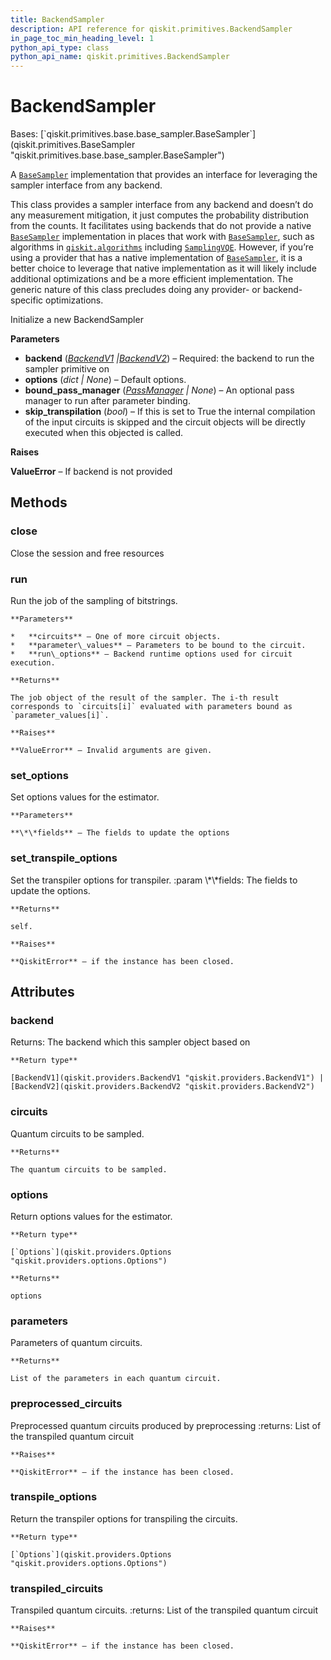 ```yaml
---
title: BackendSampler
description: API reference for qiskit.primitives.BackendSampler
in_page_toc_min_heading_level: 1
python_api_type: class
python_api_name: qiskit.primitives.BackendSampler
---
```


# BackendSampler

<Class id="qiskit.primitives.BackendSampler" github="https://github.com/qiskit/qiskit/tree/stable/0.22/qiskit/primitives/backend_sampler.py" signature="BackendSampler(backend, options=None, bound_pass_manager=None, skip_transpilation=False)">
  Bases: [`qiskit.primitives.base.base_sampler.BaseSampler`](qiskit.primitives.BaseSampler "qiskit.primitives.base.base_sampler.BaseSampler")

  A [`BaseSampler`](qiskit.primitives.BaseSampler "qiskit.primitives.BaseSampler") implementation that provides an interface for leveraging the sampler interface from any backend.

  This class provides a sampler interface from any backend and doesn’t do any measurement mitigation, it just computes the probability distribution from the counts. It facilitates using backends that do not provide a native [`BaseSampler`](qiskit.primitives.BaseSampler "qiskit.primitives.BaseSampler") implementation in places that work with [`BaseSampler`](qiskit.primitives.BaseSampler "qiskit.primitives.BaseSampler"), such as algorithms in [`qiskit.algorithms`](algorithms#module-qiskit.algorithms "qiskit.algorithms") including [`SamplingVQE`](qiskit.algorithms.minimum_eigensolvers.SamplingVQE "qiskit.algorithms.minimum_eigensolvers.SamplingVQE"). However, if you’re using a provider that has a native implementation of [`BaseSampler`](qiskit.primitives.BaseSampler "qiskit.primitives.BaseSampler"), it is a better choice to leverage that native implementation as it will likely include additional optimizations and be a more efficient implementation. The generic nature of this class precludes doing any provider- or backend-specific optimizations.

  Initialize a new BackendSampler

  **Parameters**

  *   **backend** ([*BackendV1*](qiskit.providers.BackendV1 "qiskit.providers.BackendV1")  *|*[*BackendV2*](qiskit.providers.BackendV2 "qiskit.providers.BackendV2")) – Required: the backend to run the sampler primitive on
  *   **options** (*dict | None*) – Default options.
  *   **bound\_pass\_manager** ([*PassManager*](qiskit.transpiler.PassManager "qiskit.transpiler.PassManager") *| None*) – An optional pass manager to run after parameter binding.
  *   **skip\_transpilation** (*bool*) – If this is set to True the internal compilation of the input circuits is skipped and the circuit objects will be directly executed when this objected is called.

  **Raises**

  **ValueError** – If backend is not provided

  ## Methods

  ### close

  <Function id="qiskit.primitives.BackendSampler.close" signature="BackendSampler.close()">
    Close the session and free resources
  </Function>

  ### run

  <Function id="qiskit.primitives.BackendSampler.run" signature="BackendSampler.run(circuits, parameter_values=None, **run_options)">
    Run the job of the sampling of bitstrings.

    **Parameters**

    *   **circuits** – One of more circuit objects.
    *   **parameter\_values** – Parameters to be bound to the circuit.
    *   **run\_options** – Backend runtime options used for circuit execution.

    **Returns**

    The job object of the result of the sampler. The i-th result corresponds to `circuits[i]` evaluated with parameters bound as `parameter_values[i]`.

    **Raises**

    **ValueError** – Invalid arguments are given.
  </Function>

  ### set\_options

  <Function id="qiskit.primitives.BackendSampler.set_options" signature="BackendSampler.set_options(**fields)">
    Set options values for the estimator.

    **Parameters**

    **\*\*fields** – The fields to update the options
  </Function>

  ### set\_transpile\_options

  <Function id="qiskit.primitives.BackendSampler.set_transpile_options" signature="BackendSampler.set_transpile_options(**fields)">
    Set the transpiler options for transpiler. :param \*\*fields: The fields to update the options.

    **Returns**

    self.

    **Raises**

    **QiskitError** – if the instance has been closed.
  </Function>

  ## Attributes

  ### backend

  <Attribute id="qiskit.primitives.BackendSampler.backend" name="backend">
    Returns: The backend which this sampler object based on

    **Return type**

    [BackendV1](qiskit.providers.BackendV1 "qiskit.providers.BackendV1") | [BackendV2](qiskit.providers.BackendV2 "qiskit.providers.BackendV2")
  </Attribute>

  ### circuits

  <Attribute id="qiskit.primitives.BackendSampler.circuits" name="circuits">
    Quantum circuits to be sampled.

    **Returns**

    The quantum circuits to be sampled.
  </Attribute>

  ### options

  <Attribute id="qiskit.primitives.BackendSampler.options" name="options">
    Return options values for the estimator.

    **Return type**

    [`Options`](qiskit.providers.Options "qiskit.providers.options.Options")

    **Returns**

    options
  </Attribute>

  ### parameters

  <Attribute id="qiskit.primitives.BackendSampler.parameters" name="parameters">
    Parameters of quantum circuits.

    **Returns**

    List of the parameters in each quantum circuit.
  </Attribute>

  ### preprocessed\_circuits

  <Attribute id="qiskit.primitives.BackendSampler.preprocessed_circuits" name="preprocessed_circuits">
    Preprocessed quantum circuits produced by preprocessing :returns: List of the transpiled quantum circuit

    **Raises**

    **QiskitError** – if the instance has been closed.
  </Attribute>

  ### transpile\_options

  <Attribute id="qiskit.primitives.BackendSampler.transpile_options" name="transpile_options">
    Return the transpiler options for transpiling the circuits.

    **Return type**

    [`Options`](qiskit.providers.Options "qiskit.providers.options.Options")
  </Attribute>

  ### transpiled\_circuits

  <Attribute id="qiskit.primitives.BackendSampler.transpiled_circuits" name="transpiled_circuits">
    Transpiled quantum circuits. :returns: List of the transpiled quantum circuit

    **Raises**

    **QiskitError** – if the instance has been closed.
  </Attribute>
</Class>

